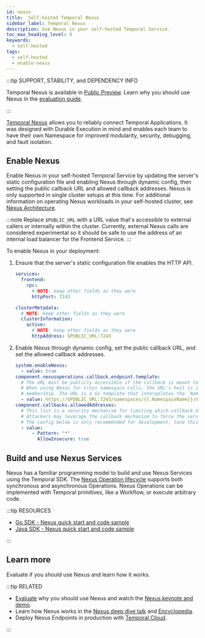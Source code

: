 ```yaml
---
id: nexus
title:  Self-hosted Temporal Nexus
sidebar_label: Temporal Nexus
description: Use Nexus in your self-hosted Temporal Service. 
toc_max_heading_level: 4
keywords:
  - self-hosted
tags:
  - self-hosted
  - enable-nexus
---
```


:::tip SUPPORT, STABILITY, and DEPENDENCY INFO

Temporal Nexus is available in [Public Preview](/evaluate/development-production-features/release-stages#public-preview).
Learn why you should use Nexus in the [evaluation guide](/evaluate/nexus).

:::

[Temporal Nexus](/evaluate/nexus) allows you to reliably connect Temporal Applications.
It was designed with Durable Execution in mind and enables each team to have their own Namespace for improved modularity, security, debugging, and fault isolation.

## Enable Nexus

Enable Nexus in your self-hosted Temporal Service by updating the server's static configuration file and enabling Nexus through dynamic config, then setting the public callback URL and allowed callback addresses.
Nexus is only supported in single cluster setups at this time.
For additional information on operating Nexus workloads in your self-hosted cluster, see [Nexus Architecture](https://github.com/temporalio/temporal/blob/main/docs/architecture/nexus.md).

:::note
Replace `$PUBLIC_URL` with a URL value that's accessible to external callers or internally within the cluster.
Currently, external Nexus calls are considered experimental so it should be safe to use the address of an internal load balancer for the Frontend Service.
:::

To enable Nexus in your deployment:

1. Ensure that the server's static configuration file enables the HTTP API.

   ```yaml
   services:
     frontend:
       rpc:
         # NOTE: keep other fields as they were
         httpPort: 7243

   clusterMetadata:
     # NOTE: keep other fields as they were
     clusterInformation:
       active:
         # NOTE: keep other fields as they were
         httpAddress: $PUBLIC_URL:7243
   ```

2. Enable Nexus through dynamic config, set the public callback URL, and set the allowed callback addresses.

   ```yaml
   system.enableNexus:
     - value: true
   component.nexusoperations.callback.endpoint.template:
     # The URL must be publicly accessible if the callback is meant to be called by external services.
     # When using Nexus for cross namespace calls, the URL's host is irrelevant as the address is resolved using
     # membership. The URL is a Go template that interpolates the `NamepaceName` and `NamespaceID` variables.
     - value: https://$PUBLIC_URL:7243/namespaces/{{.NamespaceName}}/nexus/callback
   component.callbacks.allowedAddresses:
     # This list is a security mechanism for limiting which callback URLs are accepted by the server.
     # Attackers may leverage the callback mechanism to force the server to call arbitrary URLs.
     # The config below is only recommended for development, tune this to your requirements.
     - value:
         - Pattern: "*"
           AllowInsecure: true
   ```

## Build and use Nexus Services

Nexus has a familiar programming model to build and use Nexus Services using the Temporal SDK.
The [Nexus Operation lifecycle](/nexus/operations#operation-lifecycle) supports both synchronous and asynchronous Operations.
Nexus Operations can be implemented with Temporal primitives, like a Workflow, or execute arbitrary code.

:::tip RESOURCES

- [Go SDK - Nexus quick start and code sample](/develop/go/nexus)
- [Java SDK - Nexus quick start and code sample](/develop/java/nexus)

:::

## Learn more

Evaluate if you should use Nexus and learn how it works.

:::tip RELATED

- [Evaluate](/evaluate/nexus) why you should use Nexus and watch the [Nexus keynote and demo](https://youtu.be/qqc2vsv1mrU?feature=shared&t=2082).
- Learn how Nexus works in the [Nexus deep dive talk](https://www.youtube.com/watch?v=izR9dQ_eIe4) and [Encyclopedia](/nexus).
- Deploy Nexus Endpoints in production with [Temporal Cloud](/cloud/nexus).

:::